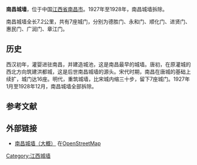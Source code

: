 '''南昌城墙'''，位于中国[[江西省|江西省]][[南昌市|南昌市]]。1927年至1928年，南昌城墙拆除。

南昌城墙全长7.2公里，共有7座城门，分别为德胜门、永和门、顺化门、进贤门、惠民门、广润门、章江门。

== 历史 ==
西汉初年，灌婴进驻南昌，并建造城池，这是南昌最早的城墙。唐初，在原灌城的西北方向筑建洪都城，这是后世南昌城墙的源头。宋代时期，南昌在唐城的基础上续扩，城门达16座。明代，重筑城墙，比宋城内缩三十步，留下7座城门。1927年1月至1928年12月，南昌城墙全部拆除。


==参考文献==
{{reflist}}
== 外部链接 ==
*[http://www.openstreetmap.org/relation/4229811 南昌城墙（大概）] {{Wayback|url=http://www.openstreetmap.org/relation/4229811 |date=20191207184502 }}在[[OpenStreetMap|OpenStreetMap]]

{{江西省境内的古城墙}}

{{DEFAULTSORT:N南}}

[[Category:江西城墙|Category:江西城墙]]